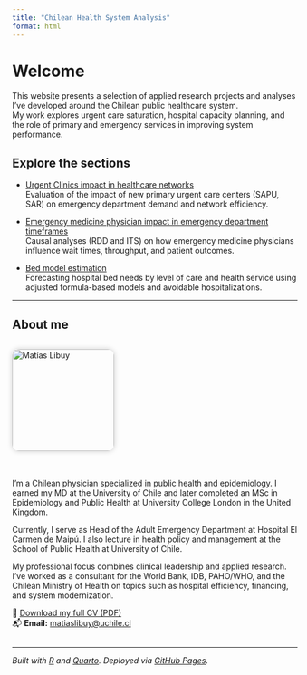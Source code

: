 ```yaml
---
title: "Chilean Health System Analysis"
format: html
---
```


# Welcome

This website presents a selection of applied research projects and analyses I've developed around the Chilean public healthcare system.  
My work explores urgent care saturation, hospital capacity planning, and the role of primary and emergency services in improving system performance.

## Explore the sections

- [Urgent Clinics impact in healthcare networks](urgent-clinics.html)  
  Evaluation of the impact of new primary urgent care centers (SAPU, SAR) on emergency department demand and network efficiency.

- [Emergency medicine physician impact in emergency department timeframes](physician-impact.html)  
  Causal analyses (RDD and ITS) on how emergency medicine physicians influence wait times, throughput, and patient outcomes.

- [Bed model estimation](bed-estimation.html)  
  Forecasting hospital bed needs by level of care and health service using adjusted formula-based models and avoidable hospitalizations.

---

## About me

<div style="display: flex; align-items: flex-start; gap: 20px; flex-wrap: wrap;">

<img src="matias-libuy.jpg" alt="Matías Libuy" style="width: 180px; border-radius: 12px; box-shadow: 0 0 10px #ccc;">

<div style="max-width: 600px;">

I'm a Chilean physician specialized in public health and epidemiology. I earned my MD at the University of Chile and later completed an MSc in Epidemiology and Public Health at University College London in the United Kingdom.

Currently, I serve as Head of the Adult Emergency Department at Hospital El Carmen de Maipú. I also lecture in health policy and management at the School of Public Health at University of Chile.

My professional focus combines clinical leadership and applied research. I've worked as a consultant for the World Bank, IDB, PAHO/WHO, and the Chilean Ministry of Health on topics such as hospital efficiency, financing, and system modernization.

📄 [Download my full CV (PDF)](Libuy_ML_CV.pdf)  
📬 **Email:** [matiaslibuy@uchile.cl](mailto:matiaslibuy@uchile.cl)

</div>
</div>

---

*Built with [R](https://www.r-project.org/) and [Quarto](https://quarto.org/). Deployed via [GitHub Pages](https://pages.github.com/).*



